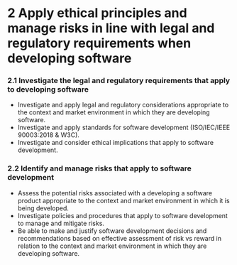 # 2 Apply ethical principles and manage risks in line with legal and regulatory requirements when developing software

### 2.1 Investigate the legal and regulatory requirements that apply to developing software
- Investigate and apply legal and regulatory considerations appropriate to the context and market environment in which they are developing software.
- Investigate and apply standards for software development (ISO/IEC/IEEE 90003:2018 & W3C).
- Investigate and consider ethical implications that apply to software development.

### 2.2 Identify and manage risks that apply to software development
- Assess the potential risks associated with a developing a software product appropriate to the context and market environment in which it is being developed.
- Investigate policies and procedures that apply to software development to manage and mitigate risks.
- Be able to make and justify software development decisions and recommendations based on effective assessment of risk vs reward in relation to the context and market environment in which they are developing software.
